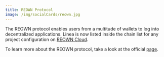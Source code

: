 ```yaml
---
title: REOWN Protocol
image: /img/socialCards/reown.jpg
---
```


The REOWN protocol enables users from a multitude of wallets to log into decentralized applications. Linea is now listed inside the chain list for any project configuration on [REOWN Cloud](https://cloud.reown.com).

To learn more about the REOWN protocol, take a look at the official [page](https://reown.com/).
